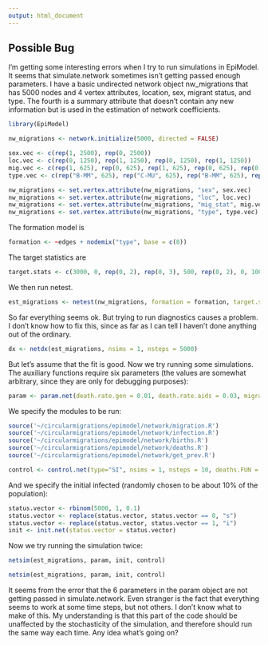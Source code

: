 ```yaml
---
output: html_document
---
```

**Possible Bug**
----------

I'm getting some interesting errors when I try to run simulations in EpiModel. It seems that simulate.network sometimes isn't getting passed enough parameters. I have a basic undirected network object nw_migrations that has 5000 nodes and 4 vertex attributes, location, sex, migrant status, and type. The fourth is a summary attribute that doesn't contain any new information but is used in the estimation of network coefficients. 

```r
library(EpiModel)
```

```r
nw_migrations <- network.initialize(5000, directed = FALSE)

sex.vec <- c(rep(1, 2500), rep(0, 2500))
loc.vec <- c(rep(0, 1250), rep(1, 1250), rep(0, 1250), rep(1, 1250))
mig.vec <- c(rep(1, 625), rep(0, 625), rep(1, 625), rep(0, 625), rep(0, 2500))
type.vec <- c(rep("B-MM", 625), rep("C-MU", 625), rep("B-MM", 625), rep("A-MR", 625), rep("E-FU", 1250), rep("D-FR", 1250))

nw_migrations <- set.vertex.attribute(nw_migrations, "sex", sex.vec)
nw_migrations <- set.vertex.attribute(nw_migrations, "loc", loc.vec)
nw_migrations <- set.vertex.attribute(nw_migrations, "mig_stat", mig.vec)
nw_migrations <- set.vertex.attribute(nw_migrations, "type", type.vec)

```


The formation model is 
```r
formation <- ~edges + nodemix("type", base = c(8))
```
The target statistics are 
```r
target.stats <- c(3000, 0, rep(0, 2), rep(0, 3), 500, rep(0, 2), 0, 1000, 500, 0, 0)

```

We then run netest.

```r
est_migrations <- netest(nw_migrations, formation = formation, target.stats = target.stats, coef.diss = dissolution_coefs(~offset(edges), 100))

```

So far everything seems ok. But trying to run diagnostics causes a problem. I don't know how to fix this, since as far as I can tell I haven't done anything out of the ordinary.


```r
dx <- netdx(est_migrations, nsims = 1, nsteps = 5000)
```

But let's assume that the fit is good. Now we try running some simulations. The auxiliary functions require six parameters (the values are somewhat arbitrary, since they are only for debugging purposes):

```r
param <- param.net(death.rate.gen = 0.01, death.rate.aids = 0.03, migration.rate = 1, birth.rate = 1, late.cutoff = 10, inf.prob = 0.15)
```

We specify the modules to be run:

```r
source('~/circularmigrations/epimodel/network/migration.R')
source('~/circularmigrations/epimodel/network/infection.R')
source('~/circularmigrations/epimodel/network/births.R')
source('~/circularmigrations/epimodel/network/deaths.R')
source('~/circularmigrations/epimodel/network/get_prev.R')

```


```r
control <- control.net(type="SI", nsims = 1, nsteps = 10, deaths.FUN = deaths, births.FUN = births, infection.FUN = infection, migration.FUN = migration, get_prev.FUN = get_prev, depend = TRUE)
```

And we specify the initial infected (randomly chosen to be about 10% of the population):

```r
status.vector <- rbinom(5000, 1, 0.1)
status.vector <- replace(status.vector, status.vector == 0, "s")
status.vector <- replace(status.vector, status.vector == 1, "i")
init <- init.net(status.vector = status.vector)
```



Now we try running the simulation twice:

```r
netsim(est_migrations, param, init, control)
```

```r
netsim(est_migrations, param, init, control)
```

It seems from the error that the 6 parameters in the param object are not getting passed in simulate.network. Even stranger is the fact that everything seems to work at some time steps, but not others. I don't know what to make of this. My understanding is that this part of the code should be unaffected by the stochasticity of the simulation, and therefore should run the same way each time. Any idea what's going on?

